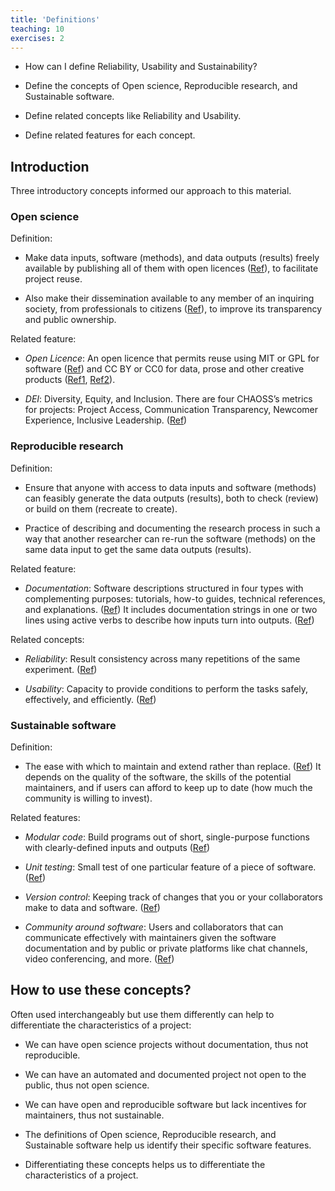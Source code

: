 ```yaml
---
title: 'Definitions'
teaching: 10
exercises: 2
---
```


:::::::::::::::::::::::::::::::::::::: questions 

- How can I define Reliability, Usability and Sustainability?

::::::::::::::::::::::::::::::::::::::::::::::::

::::::::::::::::::::::::::::::::::::: objectives

- Define the concepts of Open science, Reproducible research, and Sustainable software.

- Define related concepts like Reliability and Usability.

- Define related features for each concept.

::::::::::::::::::::::::::::::::::::::::::::::::

## Introduction

Three introductory concepts informed our approach to this material.

### Open science

Definition:

- Make data inputs, software (methods), and data outputs (results) freely available by publishing all of them with open licences ([Ref](https://merely-useful.tech/py-rse/index.html#intro-big-picture)), to facilitate project reuse.

- Also make their dissemination available to any member of an inquiring society, from professionals to citizens ([Ref](https://www.orion-openscience.eu/index.php/resources/open-science)), to improve its transparency and public ownership.

Related feature:

- _Open Licence_: An open licence that permits reuse using MIT or GPL for software ([Ref](https://choosealicense.com/)) and CC BY or CC0 for data, prose and other creative products ([Ref1](https://creativecommons.org/about/cclicenses/), [Ref2](https://merely-useful.tech/py-rse/glossary.html#open_license)).

- _DEI_: Diversity, Equity, and Inclusion. There are four CHAOSS’s metrics for projects: Project Access, Communication Transparency, Newcomer Experience, Inclusive Leadership. ([Ref](https://github.blog/2023-06-07-announcing-the-all-in-chaoss-dei-badging-pilot-initiative/))

### Reproducible research

Definition:

- Ensure that anyone with access to data inputs and software (methods) can feasibly generate the data outputs (results), both to check (review) or build on them (recreate to create).

- Practice of describing and documenting the research process in such a way that another researcher can re-run the software (methods) on the same data input to get the same data outputs (results).

Related feature:

- _Documentation_: Software descriptions structured in four types with complementing purposes: tutorials, how-to guides, technical references, and explanations. ([Ref](https://documentation.divio.com/)) It includes documentation strings in one or two lines using active verbs to describe how inputs turn into outputs. ([Ref](https://merely-useful.tech/py-rse/documentation.html))

Related concepts:

- _Reliability_: Result consistency across many repetitions of the same experiment. ([Ref](https://www.dymockstutoring.edu.au/scientific-skills-accuracy-validity-and-reliability/))

- _Usability_: Capacity to provide conditions to perform the tasks safely, effectively, and efficiently. ([Ref](https://en.wikipedia.org/wiki/Usability))

### Sustainable software 

Definition:

- The ease with which to maintain and extend rather than replace. ([Ref](https://merely-useful.tech/py-rse/index.html#intro-big-picture))
It depends on the quality of the software, the skills of the potential maintainers, and if users can afford to keep up to date (how much the community is willing to invest).

Related features:

- _Modular code_: Build programs out of short, single-purpose functions with clearly-defined inputs and outputs ([Ref](https://journals.plos.org/ploscompbiol/article?id=10.1371/journal.pcbi.1005510#sec005))

- _Unit testing_: Small test of one particular feature of a piece of software. ([Ref](https://journals.plos.org/ploscompbiol/article?id=10.1371/journal.pcbi.1005510#sec027))

- _Version control_: Keeping track of changes that you or your collaborators make to data and software. ([Ref](https://journals.plos.org/ploscompbiol/article?id=10.1371/journal.pcbi.1005510#sec014))

- _Community around software_: Users and collaborators that can communicate effectively with maintainers given the software documentation and by public or private platforms like chat channels, video conferencing, and more. ([Ref](https://journals.plos.org/ploscompbiol/article?id=10.1371/journal.pcbi.1005510#sec007))

## How to use these concepts?

Often used interchangeably but use them differently can help to differentiate the characteristics of a project:

- We can have open science projects without documentation, thus not reproducible.

- We can have an automated and documented project not open to the public, thus not open science.

- We can have open and reproducible software but lack incentives for maintainers, thus not sustainable.


::::::::::::::::::::::::::::::::::::: keypoints 

- The definitions of Open science, Reproducible research, and Sustainable software help us identify their specific software features. 

- Differentiating these concepts helps us to differentiate the characteristics of a project.

::::::::::::::::::::::::::::::::::::::::::::::::

